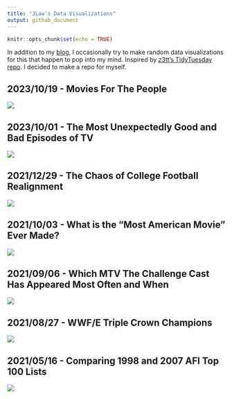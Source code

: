 ```yaml
---
title: "JLaw's Data Visualizations"
output: github_document
---
```


```r
knitr::opts_chunk$set(echo = TRUE)
```

In addition to my [blog](https://jlaw.netlify.app), I occasionally try to make random data visualizations for this that happen to pop into my mind.  Inspired by [z3tt's TidyTuesday repo](https://github.com/Z3tt/TidyTuesday).  I decided to make a repo for myself.

## 2023/10/19 - Movies For The People
![](20231019_MoviesForThePeople/most_audience.png)

## 2023/10/01 - The Most Unexpectedly Good and Bad Episodes of TV
![](20231001_UnexpectedTV/most_unexpected_tv.png)

## 2021/12/29 - The Chaos of College Football Realignment
![](20211229_CollegeFootballRealignment/conference_realignment.png)

## 2021/10/03 - What is the "Most American Movie" Ever Made?
![](20211003_MostAmericanMovie/most_american_films.png)

## 2021/09/06 - Which MTV The Challenge Cast Has Appeared Most Often and When
![](20210906_Challenge_Seasons/challenge_season_infographic_files/figure-html/viz-1.png)

## 2021/08/27 - WWF/E Triple Crown Champions

![](20210822_WWE_Triple_Crown_Champions/wwe_triple_crown_infographic_files/figure-html/plot-1.png)

## 2021/05/16 - Comparing 1998 and 2007 AFI Top 100 Lists

![](https://raw.githubusercontent.com/jtlawren67/afi_top_100/master/README_files/figure-gfm/unnamed-chunk-3-1.png)